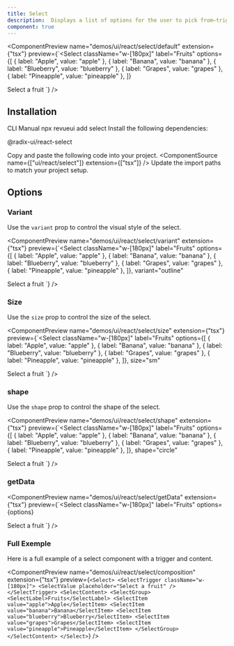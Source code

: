 ```yaml
---
title: Select
description:  Displays a list of options for the user to pick from—triggered by a button.
component: true
---
```


<ComponentPreview
  name="demos/ui/react/select/default"
  extension={"tsx"}
  preview={`<Select className="w-[180px]" label="Fruits"
  options={[
    { label: "Apple", value: "apple" },
    { label: "Banana", value: "banana" },
    { label: "Blueberry", value: "blueberry" },
    { label: "Grapes", value: "grapes" },
    { label: "Pineapple", value: "pineapple" },
  ]}
>
  Select a fruit
</Select>`}
/>

## Installation

<Tabs defaultValue="cli">
<TabsList>
<TabsTrigger value="cli">
CLI
</TabsTrigger>
<TabsTrigger value="manual">  
Manual
</TabsTrigger>
</TabsList>

<TabsContent value="cli">
<Bash>
<BashCommand>npx</BashCommand> revueui add select
</Bash>
</TabsContent>

<TabsContent value="manual">
<Steps>
<Step className='flex items-center gap-2 mb-2'>Install the following dependencies:<SelectPackageManager/></Step>

<Bash>
<PackageManager/> <p className='flex ml-2'>@radix-ui/react-select</p>
</Bash>

  <Step>Copy and paste the following code into your project.</Step>
  <ComponentSource  name={["ui/react/select"]} extension={["tsx"]} />
  <Step>Update the import paths to match your project setup.</Step>

</Steps>
</TabsContent>
</Tabs>

## Options

### Variant

Use the `variant` prop to control the visual style of the select.<br/>

<ComponentPreview
  name="demos/ui/react/select/variant"
  extension={"tsx"}
  preview={`<Select className="w-[180px]" label="Fruits"
  options={[
    { label: "Apple", value: "apple" },
    { label: "Banana", value: "banana" },
    { label: "Blueberry", value: "blueberry" },
    { label: "Grapes", value: "grapes" },
    { label: "Pineapple", value: "pineapple" },
  ]},
  variant="outline"
>
  Select a fruit
</Select>`}
/>

### Size

Use the `size` prop to control the size of the select.<br/>

<ComponentPreview
  name="demos/ui/react/select/size"
  extension={"tsx"}
  preview={`<Select className="w-[180px]" label="Fruits"
  options={[
    { label: "Apple", value: "apple" },
    { label: "Banana", value: "banana" },
    { label: "Blueberry", value: "blueberry" },
    { label: "Grapes", value: "grapes" },
    { label: "Pineapple", value: "pineapple" },
  ]},
  size="sm"
>
  Select a fruit
</Select>`}
/>

### shape

Use the `shape` prop to control the shape of the select.<br/>

<ComponentPreview
  name="demos/ui/react/select/shape"
  extension={"tsx"}
  preview={`<Select className="w-[180px]" label="Fruits"
  options={[
    { label: "Apple", value: "apple" },
    { label: "Banana", value: "banana" },
    { label: "Blueberry", value: "blueberry" },
    { label: "Grapes", value: "grapes" },
    { label: "Pineapple", value: "pineapple" },
  ]},
  shape="circle"
>
  Select a fruit
</Select>`}
/>

### getData 

<ComponentPreview
  name="demos/ui/react/select/getData"
  extension={"tsx"}
  preview={`<Select
  className="w-[180px]"
  label="Fruits"
  options={options}
>
  Select a fruit
</Select>`}
/>

### Full Exemple

Here is a full example of a select component with a trigger and content.<br/>

<ComponentPreview
  name="demos/ui/react/select/composition"
  extension={"tsx"}
  preview={`<Select>
    <SelectTrigger className="w-[180px]">
        <SelectValue placeholder="Select a fruit" />
    </SelectTrigger>
    <SelectContent>
    <SelectGroup>
        <SelectLabel>Fruits</SelectLabel>
        <SelectItem value="apple">Apple</SelectItem>
        <SelectItem value="banana">Banana</SelectItem>
        <SelectItem value="blueberry">Blueberry</SelectItem>
        <SelectItem value="grapes">Grapes</SelectItem>
        <SelectItem value="pineapple">Pineapple</SelectItem>
    </SelectGroup>
    </SelectContent>
</Select>`}
/>
